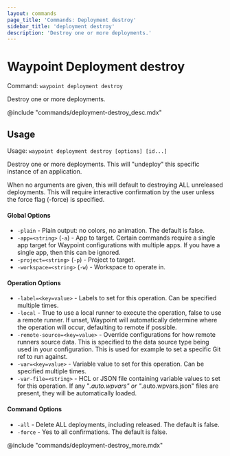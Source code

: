 ```yaml
---
layout: commands
page_title: 'Commands: Deployment destroy'
sidebar_title: 'deployment destroy'
description: 'Destroy one or more deployments.'
---
```


# Waypoint Deployment destroy

Command: `waypoint deployment destroy`

Destroy one or more deployments.

@include "commands/deployment-destroy_desc.mdx"

## Usage

Usage: `waypoint deployment destroy [options] [id...]`

Destroy one or more deployments. This will "undeploy" this specific
instance of an application.

When no arguments are given, this will default to destroying ALL
unreleased deployments. This will require interactive confirmation
by the user unless the force flag (-force) is specified.

#### Global Options

- `-plain` - Plain output: no colors, no animation. The default is false.
- `-app=<string>` (`-a`) - App to target. Certain commands require a single app target for Waypoint configurations with multiple apps. If you have a single app, then this can be ignored.
- `-project=<string>` (`-p`) - Project to target.
- `-workspace=<string>` (`-w`) - Workspace to operate in.

#### Operation Options

- `-label=<key=value>` - Labels to set for this operation. Can be specified multiple times.
- `-local` - True to use a local runner to execute the operation, false to use a remote runner.
  If unset, Waypoint will automatically determine where the operation will occur,
  defaulting to remote if possible.
- `-remote-source=<key=value>` - Override configurations for how remote runners source data. This is specified to the data source type being used in your configuration. This is used for example to set a specific Git ref to run against.
- `-var=<key=value>` - Variable value to set for this operation. Can be specified multiple times.
- `-var-file=<string>` - HCL or JSON file containing variable values to set for this operation. If any "_.auto.wpvars" or "_.auto.wpvars.json" files are present, they will be automatically loaded.

#### Command Options

- `-all` - Delete ALL deployments, including released. The default is false.
- `-force` - Yes to all confirmations. The default is false.

@include "commands/deployment-destroy_more.mdx"
